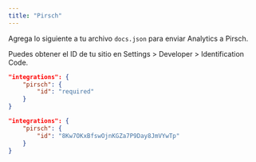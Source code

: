 ```yaml
---
title: "Pirsch"
---
```


Agrega lo siguiente a tu archivo `docs.json` para enviar Analytics a Pirsch.

Puedes obtener el ID de tu sitio en Settings > Developer > Identification Code.

<CodeGroup>

```json Opciones de Analytics en docs.json
"integrations": {
    "pirsch": {
        "id": "required"
    }
}
```

```json Ejemplo
"integrations": {
    "pirsch": {
        "id": "8Kw7OKxBfswOjnKGZa7P9Day8JmVYwTp"
    }
}
```

</CodeGroup>
